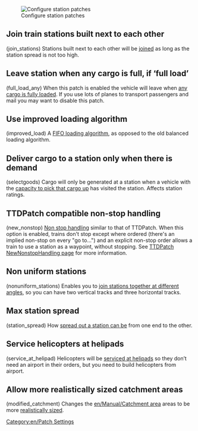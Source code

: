 {{en/Todo|Update patches for 0.5.3, up to date screenshot posted}}
{{en/Archive/Manual/Settings/Patch Config}}

[[File:en/Patches-Station.png|right|frame|Configure station patches]]

==Join train stations built next to each other==
(join_stations) Stations built next to each other will be [[en/Archive/Manual/Settings/Join train stations|joined]] as long as the station spread is not too high.

==Leave station when any cargo is full, if ‘full load’==
(full_load_any) When this patch is enabled the vehicle will leave when [[en/Archive/Manual/Settings/Full load any cargo|any cargo is fully loaded]]. If you use lots of planes to transport passengers and mail you may want to disable this patch.

==Use improved loading algorithm==
(improved_load) A [[en/Archive/Manual/Settings/Improved Loading|FIFO loading algorithm]], as opposed to the old balanced loading algorithm.

==Deliver cargo to a station only when there is demand==
(selectgoods) Cargo will only be generated at a station when a vehicle with the [[en/Archive/Manual/Settings/Select goods|capacity to pick that cargo up]] has visited the station.  Affects station ratings.

==TTDPatch compatible non-stop handling==
(new_nonstop) [[en/Archive/Manual/Non-stop|Non stop handling]] similar to that of TTDPatch.
When this option is enabled, trains don't stop except where ordered (there's an implied non-stop on every "go to...") and an explicit non-stop order allows a train to use a station as a waypoint, without stopping.  See [http://wiki.ttdpatch.net/tiki-index.php?page=NewNonstopHandling TTDPatch NewNonstopHandling page] for more information.

==Non uniform stations==
(nonuniform_stations) Enables you to [[en/Archive/Manual/Settings/Nonuniform stations|join stations together at different angles]], so you can have two vertical tracks and three horizontal tracks.

==Max station spread==
(station_spread) How [[en/Archive/Manual/Settings/Change station spread|spread out a station can be]] from one end to the other.

==Service helicopters at helipads==
(service_at_helipad) Helicopters will be [[en/Archive/Manual/Settings/Service at helipad|serviced at helipads]] so they don’t need an airport in their orders, but you need to build helicopters from airport.

==Allow more realistically sized catchment areas==
(modified_catchment) Changes the [[en/Manual/Catchment area]] areas to be more [[en/Archive/Manual/Settings/Modified catchment|realistically sized]].

[[Category:en/Patch Settings]]